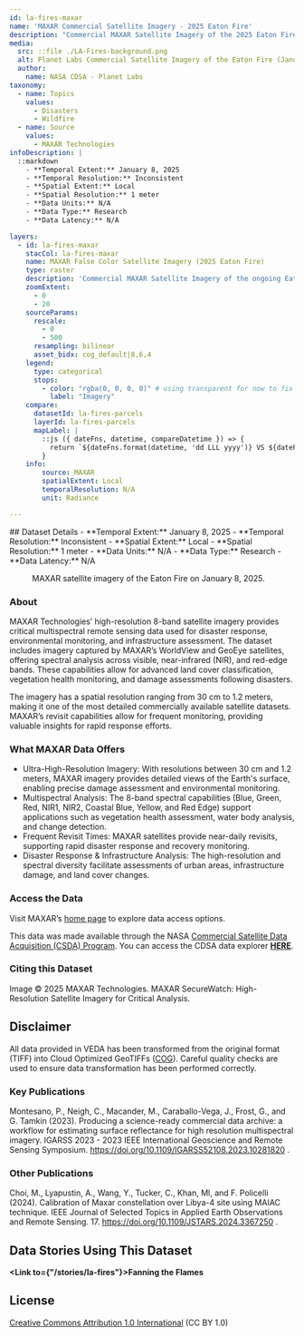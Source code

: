```yaml
---
id: la-fires-maxar
name: 'MAXAR Commercial Satellite Imagery - 2025 Eaton Fire'
description: "Commercial MAXAR Satellite Imagery of the 2025 Eaton Fire while it was active on January 8, 2025."
media:
  src: ::file ./LA-Fires-background.png
  alt: Planet Labs Commercial Satellite Imagery of the Eaton Fire (January 9, 2025).
  author:
    name: NASA CDSA - Planet Labs
taxonomy:
  - name: Topics
    values:
      - Disasters
      - Wildfire
  - name: Source
    values:
      - MAXAR Technologies
infoDescription: |
  ::markdown
    - **Temporal Extent:** January 8, 2025
    - **Temporal Resolution:** Inconsistent
    - **Spatial Extent:** Local
    - **Spatial Resolution:** 1 meter
    - **Data Units:** N/A
    - **Data Type:** Research
    - **Data Latency:** N/A

layers:
  - id: la-fires-maxar
    stacCol: la-fires-maxar
    name: MAXAR False Color Satellite Imagery (2025 Eaton Fire)
    type: raster
    description: 'Commercial MAXAR Satellite Imagery of the ongoing Eaton Fire in Los Angeles County, California on January 8, 2025.'
    zoomExtent:
      - 0
      - 20
    sourceParams:
      rescale:
        - 0
        - 500
      resampling: bilinear
      asset_bidx: cog_default|8,6,4
    legend:
      type: categorical
      stops:
        - color: "rgba(0, 0, 0, 0)" # using transparent for now to fix the issues with scrollytelling
          label: "Imagery"
    compare:
      datasetId: la-fires-parcels
      layerId: la-fires-parcels
      mapLabel: |
        ::js ({ dateFns, datetime, compareDatetime }) => {
          return `${dateFns.format(datetime, 'dd LLL yyyy')} VS ${dateFns.format(compareDatetime, 'dd LLL yyyy')}`;
        }
    info:
        source: MAXAR
        spatialExtent: Local
        temporalResolution: N/A
        unit: Radiance

---
```


<Block>
  <Prose>
  ## Dataset Details
    - **Temporal Extent:** January 8, 2025
    - **Temporal Resolution:** Inconsistent
    - **Spatial Extent:** Local
    - **Spatial Resolution:** 1 meter
    - **Data Units:** N/A
    - **Data Type:** Research
    - **Data Latency:** N/A
  </Prose>
<Figure>
  <Map
    datasetId='la-fires-maxar'
    layerId='la-fires-maxar'
    dateTime='2025-01-08'
    zoom={15}
    center={[-118.15241, 34.1986]}
  />
  <Caption
    attrAuthor='NASA'
    attrUrl='https://nasa.gov/'
  >
    MAXAR satellite imagery of the Eaton Fire on January 8, 2025.
  </Caption>
</Figure>
</Block>

<Block>
  <Prose>

  ### About

  MAXAR Technologies’ high-resolution 8-band satellite imagery provides critical multispectral remote sensing data used for disaster response, environmental monitoring, and infrastructure assessment. The dataset includes imagery captured by MAXAR’s WorldView and GeoEye satellites, offering spectral analysis across visible, near-infrared (NIR), and red-edge bands. These capabilities allow for advanced land cover classification, vegetation health monitoring, and damage assessments following disasters.

  The imagery has a spatial resolution ranging from 30 cm to 1.2 meters, making it one of the most detailed commercially available satellite datasets. MAXAR’s revisit capabilities allow for frequent monitoring, providing valuable insights for rapid response efforts.

  </Prose>
</Block>

<Block>
  
  <Prose>

  ### What MAXAR Data Offers

  * Ultra-High-Resolution Imagery: With resolutions between 30 cm and 1.2 meters, MAXAR imagery provides detailed views of the Earth's surface, enabling precise damage assessment and environmental monitoring.
  * Multispectral Analysis: The 8-band spectral capabilities (Blue, Green, Red, NIR1, NIR2, Coastal Blue, Yellow, and Red Edge) support applications such as vegetation health assessment, water body analysis, and change detection.
  * Frequent Revisit Times: MAXAR satellites provide near-daily revisits, supporting rapid disaster response and recovery monitoring.
  * Disaster Response & Infrastructure Analysis: The high-resolution and spectral diversity facilitate assessments of urban areas, infrastructure damage, and land cover changes.

  </Prose>
</Block>

<Block>
  <Prose>
  
  ### Access the Data

  Visit MAXAR’s [home page](https://www.maxar.com/) to explore data access options. 
  
  This data was made available through the NASA [Commercial Satellite Data Acquisition (CSDA) Program](https://earthdata.nasa.gov/about/csda/vendor-planet). You can access the CDSA data explorer [**HERE**](https://csdap.earthdata.nasa.gov).

  </Prose>
</Block>

<Block>
  <Prose>
    
  ### Citing this Dataset

  Image © 2025 MAXAR Technologies. MAXAR SecureWatch: High-Resolution Satellite Imagery for Critical Analysis.
  
  </Prose>
</Block>

<Block>
  <Prose>
  
  ## Disclaimer

  All data provided in VEDA has been transformed from the original format (TIFF) into Cloud Optimized GeoTIFFs ([COG](https://www.cogeo.org)). Careful quality checks are used to ensure data transformation has been performed correctly.  
  
  </Prose>
</Block>

<Block>
  <Prose>

  ### Key Publications
  
  Montesano, P., Neigh, C., Macander, M., Caraballo-Vega, J., Frost, G., and G. Tamkin (2023). Producing a science-ready commercial data archive: a workflow for estimating surface reflectance for high resolution multispectral imagery. IGARSS 2023 - 2023 IEEE International Geoscience and Remote Sensing Symposium. https://doi.org/10.1109/IGARSS52108.2023.10281820 . 
 
  </Prose>
</Block>

<Block>
  <Prose>

  ### Other Publications
  
  Choi, M., Lyapustin, A., Wang, Y., Tucker, C., Khan, Ml, and F. Policelli (2024). Calibration of Maxar constellation over Libya-4 site using MAIAC technique. IEEE Journal of Selected Topics in Applied Earth Observations and Remote Sensing. 17. https://doi.org/10.1109/JSTARS.2024.3367250 .
  
  </Prose>
</Block>

<Block>
  <Prose>
  
  ## Data Stories Using This Dataset
  
  **<Link to={"/stories/la-fires"}>Fanning the Flames</Link>**

  </Prose>
</Block>

<Block>
  <Prose>
  
  ## License
  
  [Creative Commons Attribution 1.0 International](https://creativecommons.org/publicdomain/zero/1.0/legalcode) (CC BY 1.0)

  </Prose>
</Block>


